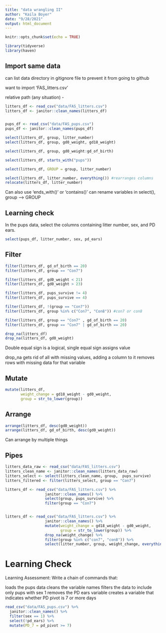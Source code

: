 ```yaml
---
title: "data wrangling II"
author: "Kaila Boyer"
date: "9/28/2021"
output: html_document
---
```


```r
knitr::opts_chunk$set(echo = TRUE)
```

```r
library(tidyverse)
library(haven)
```


## Import same data 
can list data directory in gitignore file to prevent it from going to github 

want to import 'FAS_litters.csv'

relative path (any situation) - 
```r
litters_df <- read_csv("data/FAS_litters.csv")
litters_df <- janitor::clean_names(litters_df)


pups_df <- read_csv("data/FAS_pups.csv")
pups_df <- janitor::clean_names(pups_df)

```

```r
select(litters_df, group, litter_number)
select(litters_df, group, gd0_weight, gd18_weight)

select(litters_df, group, gd0_weight:gd_of_birth)

select(litters_df, starts_with("pups"))

select(litters_df, GROUP = group, litter_number)

select(litters_df, litter_number, everything()) #rearranges columns 
relocate(litters_df, litter_number)
```

Can also use 'ends_with()' or 'contains()'
can rename variables in select(), group --> GROUP 

## Learning check 

In the pups data, select the columns containing litter number, sex, and PD ears.
```r
select(pups_df, litter_number, sex, pd_ears)
```

## Filter 

```r
filter(litters_df, gd_of_birth == 20)
filter(litters_df, group == "Con7")

filter(litters_df, gd0_weight < 21)
filter(litters_df, gd0_weight > 23)

filter(litters_df, pups_survive != 4)
filter(litters_df, pups_survive == 4)

filter(litters_df, !(group == "Con7"))
filter(litters_df, group %in% c("Con7", "Con8")) #con7 or con8

filter(litters_df, group == "Con7" , gd_of_birth == 20)
filter(litters_df, group == "Con7" | gd_of_birth == 20)

drop_na(litters_df)
drop_na(litters_df, gd0_weight)
```
Double equal sign is a logical, single equal sign assigns value 

drop_na gets rid of all with missing values, adding a column to it removes rows with missing data for that variable 


## Mutate 

```r
mutate(litters_df, 
       weight_change = gd18_weight - gd0_weight, 
       group = str_to_lower(group))
```


## Arrange 

```r
arrange(litters_df, desc(gd0_weight))
arrange(litters_df, gd_of_birth, desc(gd0_weight))
```
Can arrange by multiple things 


## Pipes

```r
litters_data_raw <- read_csv("data/FAS_litters.csv")
litters_clean_name <- janitor::clean_names(litters_data_raw)
litters_select <- select(litters_clean_name, group,  pups_survive)
litters_filtered <- filter(litters_select, group == "Con7")

litters_df <- read_csv("data/FAS_litters.csv") %>% 
                  janitor::clean_names() %>% 
                  select(group, pups_survive) %>% 
                  filter(group == "Con7")


litters_df <- read_csv("data/FAS_litters.csv") %>% 
                  janitor::clean_names() %>% 
                  mutate(weight_change = gd18_weight - gd0_weight, 
                         group = str_to_lower(group)) %>% 
                  drop_na(weight_change) %>% 
                  filter(group %in% c("con7", "con8")) %>% 
                  select(litter_number, group, weight_change, everything())
```

# Learning Check 

Learning Assessment: Write a chain of commands that:

loads the pups data
cleans the variable names
filters the data to include only pups with sex 1
removes the PD ears variable
creates a variable that indicates whether PD pivot is 7 or more days


```r
read_csv("data/FAS_pups.csv") %>% 
  janitor::clean_names() %>% 
  filter(sex == 1) %>% 
  select(!pd_ears) %>% 
  mutate(PD_7 = pd_pivot >= 7)
```


